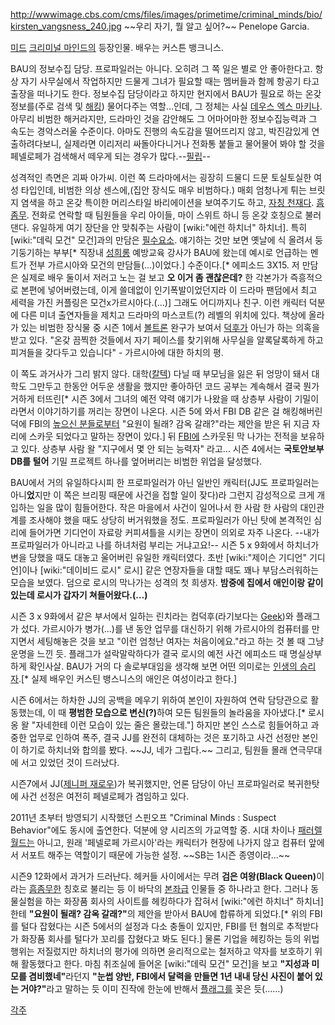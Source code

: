 http://wwwimage.cbs.com/cms/files/images/primetime/criminal_minds/bio/kirsten_vangsness_240.jpg
~~우리 자기, 뭘 알고 싶어?~~
Penelope Garcia.

[[미드]] [[크리미널 마인드]]의 등장인물. 배우는 커스튼 뱅크니스.

BAU의 정보수집 담당. 프로파일러는 아니다. 오히려 그 쪽 일은 별로 안 좋아한다고. 항상 자기 사무실에서 작업하지만 드물게 그녀가 필요할 때는 멤버들과 함께 항공기 타고 출장을 떠나기도 한다. 정보수집 담당이라고 하지만 현지에서 BAU가 필요로 하는 온갖 정보를(주로 검색 및 [[해킹]]) 물어다주는 역할…인데, 그 정체는 사실 [[데우스 엑스 마키나]]. 아무리 비범한 해커라지만, 드라마인 것을 감안해도 그 어마어마한 정보수집능력과 그 속도는 경악스러울 수준이다. 아마도 진행의 속도감을 떨어뜨리지 않고, 박진감있게 연출하려다보니, 실제라면 이리저리 싸돌아다니거나 전화통 붙들고 물어물어 봐야 할 것을 페넬로페가 검색해서 떼우게 되는 경우가 많다.--[[필립(가면라이더 더블)|필립]]--

성격적인 측면은 괴짜 아가씨. 이런 쪽 드라마에서는 굉장히 드물디 드문 토실토실한 여성 타입인데, 비범한 의상 센스에,(집안 장식도 매우 비범하다.) 매회 엄청나게 튀는 브릿지 염색을 하고 온갖 특이한 머리스타일 바리에이션을 보여주기도 하고, [[자칭 천재]]다. [[흠좀무]]. 전화로 연락할 때 팀원들을 우리 아이들, 마이 스위트 하니 등 온갖 호칭으로 불러댄다. 유일하게 여기 장단을 안 맞춰주는 사람이 [wiki:"에런 하치너" 하치너]. 특히 [wiki:"데릭 모건" 모건]과의 만담은 [[필수요소]]. 얘기하는 것만 보면 옛날에 식 올려서 둥기둥기하는 부부[* 직장내 [[성희롱]] 예방교육 강사가 BAU에 왔는데 예시로 언급하는 멘트가 전부 가르시아와 모건의 만담들(...)이었다.] 수준이다.[* 에피소드 3X15. 저 만담은 실제로 배우 둘이서 저러고 노는 걸 보고 '''오 이거 좀 괜찮은데?''' 한 각본가가 즉흥적으로 본편에 넣어버렸는데, 이게 쓸데없이 인기폭발이었던지라 이 드라마 팬덤에서 최고 세력을 가진 커플링은 모건x가르시아다.(…)] 그래도 어디까지나 친구. 이런 캐릭터 덕분에 다른 미녀 출연자들을 제치고 드라마의 마스코트(?) 레벨의 위치에 있다.
책상에 올라가 있는 비범한 장식물 중 시즌 1에서 [[볼트론]] 완구가 보여서 [[덕후]]가 아닌가 하는 의혹을 받고 있다.
"온갖 끔찍한 것들에서 자기 페이스를 찾기위해 사무실을 알록달록하게 하고 피겨들을 갖다두고 있습니다" - 가르시아에 대한 하치의 평.

이 쪽도 과거사가 그리 밝지 않다. 대학([[칼텍]]) 다닐 때 부모님을 잃은 뒤 엉망이 돼서 대학도 그만두고 한동안 어두운 생활을 했지만 좋아하던 코드 공부는 계속해서 결국 뭔가 거하게 터뜨린[* 시즌 3에서 그녀의 예전 약력 얘기가 나왔을 때 상층부 사람이 기밀이라면서 이야기하기를 꺼리는 장면이 나온다. 시즌 5에 와서 FBI DB 같은 걸 해킹해버린 덕에 FBI의 [[높으신 분들]]로부터 "요원이 될래? 감옥 갈래?"라는 제안을 받은 뒤 지금 자리에 스카웃 되었다고 말하는 장면이 있다.] 뒤 [[FBI]]에 스카웃된 막 나가는 전적을 보유하고 있다. 상층부 사람 왈 "지구에서 몇 안 되는 능력자" 라고... 시즌 4에서는 '''국토안보부 DB를 털어''' 기밀 프로젝트 하나를 엎어버리는 비범한 위업을 달성했다.

BAU에서 거의 유일하다시피 한 프로파일러가 아닌 일반인 캐릭터(JJ도 프로파일러는 아니'''었'''지만 이 쪽은 브리핑 때문에 사건을 접할 일이 잦다)라 그런지 감성적으로 크게 개입하는 일을 많이 힘들어한다. 작은 마을에서 사건이 일어나서 한 사람 한 사람의 대인관계를 조사해야 했을 때도 상당히 버거워했을 정도. 프로파일러가 아닌 탓에 본격적인 심리에 들어가면 기디언이 자료랑 커피셔틀을 시키는 장면이 의외로 자주 나온다. --내가 프로파일러가 아니라고 나를 하녀처럼 부리는 거냐고요!-- 시즌 5 x 9화에서 하치너가 변을 당했을 때도 대놓고 울어버린 유일한 캐릭터였다. 초반 [wiki:"제이슨 기디언" 기디언]이나 [wiki:"데이비드 로시" 로시] 같은 연장자들을 대할 때도 꽤나 부담스러워하는 모습을 보였다.
덤으로 로시의 막나가는 성격의 첫 희생자. '''밤중에 집에서 애인이랑 같이 있는데 로시가 갑자기 쳐들어왔다.(…)'''

시즌 3 x 9화에서 같은 부서에서 일하는 린치라는 컴덕후(라기보다는 [[Geek]])와 플래그가 섰다. 가르시아가 병가(...)를 낸 동안 업무를 대신하기 위해 가르시아의 컴퓨터를 만지면서 세팅해놓은 것을 보고 "이런 엄청난 여자는 처음이에요."라고 하는 것 볼 때 그냥 운명을 느낀 듯. 플래그가 설락말락하다가 결국 로시의 예전 사건 에피소드 때 명실상부하게 확인사살. BAU가 거의 다 솔로부대임을 생각해 보면 어떤 의미로는 [[인생의 승리자]].[* 실제 배우인 커스틴 뱅스니스의 애인은 여성이라고 한다.]

시즌 6에서는 하차한 JJ의 공백을 메우기 위하여 본인이 자원하여 연락 담당관으로 활동했는데, 이 때 '''평범한 모습으로 변신(?)'''하여 모든 팀원들의 놀라움을 자아냈다.[* 로시옹 왈 "자네한테 이런 모습이 있는 줄은 몰랐는데."] 하지만 본인 스스로 힘들어하고 과중한 업무로 인하여 폭주, 결국 JJ를 완전히 대체하는 것은 포기하고 사건 선정만 본인이 하기로 하치너와 합의를 봤다. ~~JJ, 네가 그립다.~~
그리고, 팀원들 몰래 연극무대에 서고 있었던 것이 드러났다.

시즌7에서 JJ([[제니퍼 재로우]])가 복귀했지만, 언론 담당이 아닌 프로파일러로 복귀한탓에 사건 선정은 여전히 페넬로페가 겸임하고 있다.

2011년 초부터 방영되기 시작했던 스핀오프 "Criminal Minds : Suspect Behavior"에도 동시에 출연한다. 덕분에 양 시리즈의 가교역할 중. 시대 차이나 [[패러렐 월드]]는 아니고, 원래 '페넬로페 가르시아'라는 캐릭터가 현장에 나가지 않고 컴퓨터 앞에서 서포트 해주는 역할이기 때문에 가능한 설정. ~~SB는 1시즌 종영이라...~~

시즌9 12화에서 과거가 드러난다. 헤커들 사이에서는 무려 '''검은 여왕(Black Queen)'''이라는 [[흠좀무]]한 칭호로 불리는 등 이 바닥의 [[본좌]]급 인물들 중 하나라고 한다. 그러나 동물실험을 하는 화장품 회사의 사이트를 헤킹하다가 잡혀서 [wiki:"에런 하치너" 하치너]한테 '''"요원이 될래? 감옥 갈래?"'''의 제안을 받아서 BAU에 합류하게 되었다.[* 위의 FBI를 털다 잡혔다는 시즌 5에서의 설정과 다소 충돌이 있지만, FBI를 턴 혐의로 추적받다가 화장품 회사를 털다가 꼬리를 잡혔다고 봐도 된다.] 물론 기업을 헤킹하는 등의 위법행위는 저질렀지만 하치너의 평가에 의하면 윤리적으로는 철저하고 약자를 보호하기 위해 활동했다고 한다. 마침 취조실에 들어온 [wiki:"데릭 모건" 모건]을 보고 '''"지성과 미모를 겸비했네"'''라던지 '''"눈썹 양반, FBI에서 달력을 만들면 1년 내내 당신 사진이 붙어 있는 거야?"'''라고 말하는 듯 이미 진작에 한눈에 반해서 [[플래그]]를 꽂은 듯(......)



[[각주]]
